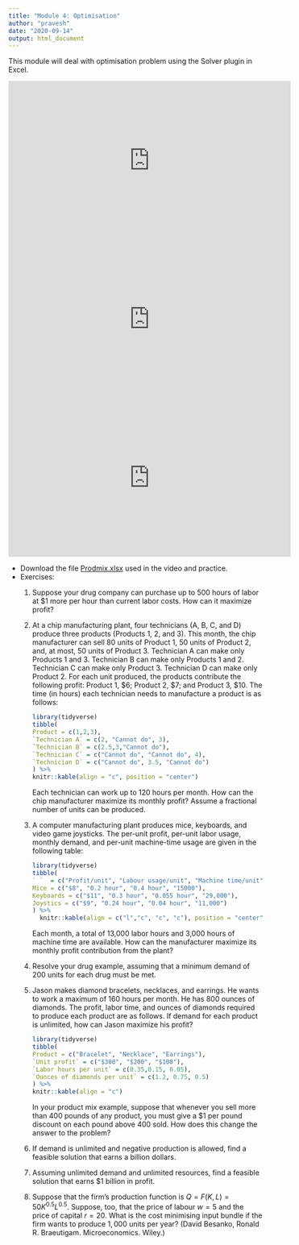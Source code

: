```yaml
---
title: "Module 4: Optimisation"
author: "pravesh"
date: "2020-09-14"
output: html_document
---
```


This module will deal with optimisation problem using the Solver plugin in Excel.

<iframe width="560" height="315" src="https://www.youtube.com/embed/Xmc_yY7A4LU" frameborder="0" allow="accelerometer; autoplay; clipboard-write; encrypted-media; gyroscope; picture-in-picture" allowfullscreen></iframe>

<iframe width="560" height="315" src="https://www.youtube.com/embed/UF2HRpkSwrM" frameborder="0" allow="accelerometer; autoplay; clipboard-write; encrypted-media; gyroscope; picture-in-picture" allowfullscreen></iframe>

<iframe width="560" height="315" src="https://www.youtube.com/embed/gtiGrG7zAqo" frameborder="0" allow="accelerometer; autoplay; clipboard-write; encrypted-media; gyroscope; picture-in-picture" allowfullscreen></iframe>

- Download the file [Prodmix.xlsx](Prodmix.xlsx) used in the video and practice.
- Exercises:
  1. Suppose your drug company can purchase up to 500 hours of labor at $1 more per hour than current labor costs. How can it maximize profit?
  1. At a chip manufacturing plant, four technicians (A, B, C, and D) produce three products (Products 1, 2, and 3). This month, the chip manufacturer can sell 80 units of Product 1, 50 units of Product 2, and, at most, 50 units of Product 3. Technician A can make only Products 1 and 3. Technician B can make only Products 1 and 2. Technician C can make only Product 3. Technician D can make only Product 2. For each unit produced, the products contribute the following profit: Product 1, $\$6$; Product 2, $\$7$; and Product 3, $\$10$. The time (in hours) each technician needs to manufacture a product is as follows:
     ```r
  library(tidyverse)
  tibble(
  Product = c(1,2,3),
  `Technician A` = c(2, "Cannot do", 3),
  `Technician B` = c(2.5,3,"Cannot do"),
  `Technician C` = c("Cannot do", "Cannot do", 4),
  `Technician D` = c("Cannot do", 3.5, "Cannot do")
  ) %>%
  knitr::kable(align = "c", position = "center") 
     ```
     Each technician can work up to 120 hours per month. How can the chip manufacturer maximize its monthly profit? Assume a fractional number of units can be produced.

  1. A computer manufacturing plant produces mice, keyboards, and video game joysticks. The per-unit profit, per-unit labor usage, monthly demand, and per-unit machine-time usage are given in the following table:
     ```r
  library(tidyverse)
  tibble(
  ` `  = c("Profit/unit", "Labour usage/unit", "Machine time/unit","Monthly demand"),
  Mice = c("$8", "0.2 hour", "0.4 hour", "15000"),
  Keyboards = c("$11", "0.3 hour", "0.055 hour", "29,000"),
  Joystics = c("$9", "0.24 hour", "0.04 hour", "11,000")
  ) %>%
    knitr::kable(align = c("l","c", "c", "c"), position = "center")
     ```
     Each month, a total of 13,000 labor hours and 3,000 hours of machine time are available. How can the manufacturer maximize its monthly profit contribution from the plant?
  
  1. Resolve your drug example, assuming that a minimum demand of 200 units for each drug must be met.
  1. Jason makes diamond bracelets, necklaces, and earrings. He wants to work a maximum of 160 hours per month. He has 800 ounces of diamonds. The profit, labor time, and ounces of diamonds required to produce each product are as follows. If demand for each product is unlimited, how can Jason maximize his profit?
     ```r
     library(tidyverse)
     tibble(
     Product = c("Bracelet", "Necklace", "Earrings"),
     `Unit profit` = c("$300", "$200", "$100"),
     `Labor hours per unit` = c(0.35,0.15, 0.05),
     `Ounces of diamonds per unit` = c(1.2, 0.75, 0.5)
     ) %>% 
     knitr::kable(align = "c")
     ```
     In your product mix example, suppose that whenever you sell more than 400 pounds of any product, you must give a $\$1$ per pound discount on each pound above 400 sold. How does this change the answer to the problem?
  1. If demand is unlimited and negative production is allowed, find a feasible solution that earns a billion dollars.
  1. Assuming unlimited demand and unlimited resources, find a feasible solution that earns $\$1$ billion in profit.
  1. Suppose that the firm's production function is $Q = F(K,L)= 50K^{0.5}L^{0.5}$. Suppose, too, that the price of labour $w=5$ and the price of capital $r=20$. What is the cost minimising input bundle if the firm wants to produce $1,000$ units per year? (David Besanko, Ronald R. Braeutigam. Microeconomics. Wiley.) 
  

  
  